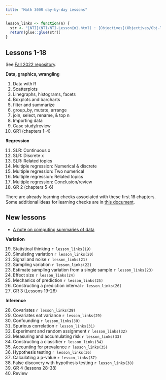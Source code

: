 ```yaml
---
title: "Math 300R day-by-day Lessons"
---
```


```r
lesson_links <- function(n) {
  str <- "[NTI](NTI/NTI-Lesson{n}.html) : [Objectives](Objectives/Obj-lesson-{n}.html) : [LC](LC-lesson{n}.html) : [Reading](Textbook/Reading-notes-lesson-{n}.html) : [Student notes](Student-notes-lesson-{n}.Rmd)"
  return(glue::glue(str))
}
```
 
 
## Lessons 1-18

See [Fall 2022 repository](https://github.com/DS-USAFA/Core_Stats).

**Data, graphics, wrangling**

1. Data with R
2. Scatterplots
3. Linegraphs, histograms, facets
4. Boxplots and barcharts
5. filter and summarize
6. group_by, mutate, arrange
7. join, select, rename, & top n
8. Importing data
9. Case study/review
10. GR1 (chapters 1-4)

**Regression** 

11. SLR: Continuous x
12. SLR: Discrete x
13. SLR: Related topics
14. Multiple regression: Numerical & discrete
15. Multiple regression: Two numerical
16. Multiple regression: Related topics
17. Multiple regression: Conclusion/review
18. GR 2 (chapters 5-6)

There are already learning checks associated with these first 18 chapters. Some additional ideas for learning checks are in [this document](first-half-LC.html).

## New lessons

- [A note on computing summaries of data](Student-notes/Student-notes-computing-summaries.html)

**Variation**

19. Statistical thinking `r lesson_links(19)`
20. Simulating variation `r lesson_links(20)`
21. Signal and noise `r lesson_links(21)`
22. Sampling variation `r lesson_links(22)`
23. Estimate sampling variation from a single sample `r lesson_links(23)`
24. Effect size `r lesson_links(24)`
25. Mechanics of prediction `r lesson_links(25)`
26. Constructing a prediction interval `r lesson_links(26)`
27. GR 3 (Lessons 19-26) 

**Inference**

28. Covariates `r lesson_links(28)`
29. Covariates eat variance `r lesson_links(29)`
30. Confounding `r lesson_links(30)`
31. Spurious correlation `r lesson_links(31)`
32. Experiment and random assignment `r lesson_links(32)`
33. Measuring and accumulating risk `r lesson_links(33)`
34. Constructing a classifier `r lesson_links(34)`
35. Accounting for prevalence `r lesson_links(35)`
36. Hypothesis testing `r lesson_links(36)`
37. Calculating a p-value `r lesson_links(37)`
38. False discovery with hypothesis testing `r lesson_links(38)`
39. GR 4 (lessons 28-38) 
40. Review 
